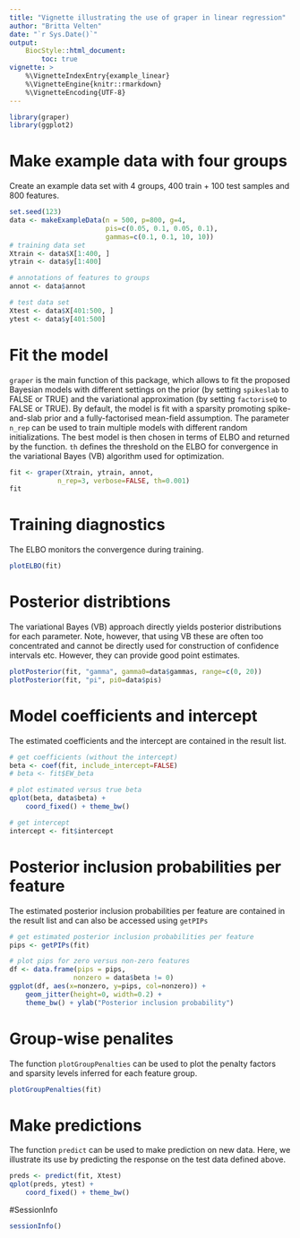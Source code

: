 ```yaml
---
title: "Vignette illustrating the use of graper in linear regression"
author: "Britta Velten"
date: "`r Sys.Date()`"
output:
    BiocStyle::html_document:
        toc: true
vignette: >
    %\VignetteIndexEntry{example_linear}
    %\VignetteEngine{knitr::rmarkdown}
    %\VignetteEncoding{UTF-8}
---
```


```r
library(graper)
library(ggplot2)
```

# Make example data with four groups
Create an example data set with 4 groups,
400 train + 100 test samples and 800 features.
```r
set.seed(123)
data <- makeExampleData(n = 500, p=800, g=4,
                        pis=c(0.05, 0.1, 0.05, 0.1),
                        gammas=c(0.1, 0.1, 10, 10))
# training data set
Xtrain <- data$X[1:400, ]
ytrain <- data$y[1:400]

# annotations of features to groups
annot <- data$annot

# test data set
Xtest <- data$X[401:500, ]
ytest <- data$y[401:500]
```

# Fit the model
`graper` is the main function of this package,
which allows to fit the proposed Bayesian models with
different settings on the prior (by setting `spikeslab` to FALSE or TRUE) and
the variational approximation (by setting `factoriseQ` to FALSE or TRUE).
By default, the model is fit with a sparsity promoting spike-and-slab prior
and a fully-factorised mean-field assumption. The parameter `n_rep` can be used 
to train multiple models with different random initializations. 
The best model is then chosen in terms of ELBO and returned by the function.
`th` defines the threshold on the ELBO for convergence 
in the variational Bayes (VB) algorithm used for optimization.
```r
fit <- graper(Xtrain, ytrain, annot,
            n_rep=3, verbose=FALSE, th=0.001)
fit
```

# Training diagnostics
The ELBO monitors the convergence during training.
```r
plotELBO(fit)
```

# Posterior distribtions
The variational Bayes (VB) approach directly yields posterior
distributions for each parameter.
Note, however, that using VB these are often too concentrated
and cannot be directly used for construction of confidence intervals etc.
However, they can provide good point estimates.
```r
plotPosterior(fit, "gamma", gamma0=data$gammas, range=c(0, 20))
plotPosterior(fit, "pi", pi0=data$pis)
```

# Model coefficients and intercept
The estimated coefficients and the intercept are contained
in the result list.
```r
# get coefficients (without the intercept)
beta <- coef(fit, include_intercept=FALSE)
# beta <- fit$EW_beta

# plot estimated versus true beta
qplot(beta, data$beta) +
    coord_fixed() + theme_bw()
```

```r
# get intercept
intercept <- fit$intercept
```

# Posterior inclusion probabilities per feature
The estimated posterior inclusion probabilities per feature
are contained in the result list and can also be accessed
using `getPIPs`

```r
# get estimated posterior inclusion probabilities per feature
pips <- getPIPs(fit)

# plot pips for zero versus non-zero features
df <- data.frame(pips = pips,
                nonzero = data$beta != 0)
ggplot(df, aes(x=nonzero, y=pips, col=nonzero)) +
    geom_jitter(height=0, width=0.2) +
    theme_bw() + ylab("Posterior inclusion probability")
```

# Group-wise penalites
The function `plotGroupPenalties` can be used to plot the
penalty factors and sparsity levels inferred for each
feature group.
```r
plotGroupPenalties(fit)
```

# Make predictions
The function `predict` can be used to make prediction on new data.
Here, we illustrate its use by predicting the response on
the test data defined above.
```r
preds <- predict(fit, Xtest)
qplot(preds, ytest) +
    coord_fixed() + theme_bw()
```

#SessionInfo
```r
sessionInfo()
```

